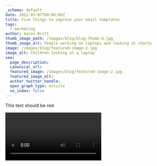 ```yaml
---
_schema: default
date: 2022-03-07T00:00:00Z
title: Five things to improve your email templates
tags:
  - marketing
author: Aaron Britt
thumb_image_path: /images/blog/blog-thumb-6.jpg
thumb_image_alt: People working on laptops and looking at charts
image: /images/blog/featured-image-2.jpg
image_alt: Children looking at a laptop
seo:
  page_description:
  canonical_url:
  featured_image: /images/blog/featured-image-2.jpg
  featured_image_alt:
  author_twitter_handle:
  open_graph_type: article
  no_index: false
---
```






<Alert
  background_color="#FF0000"
  alert_message="This is an alert message"
  color="#ffffff"
  icon="Envelope"
/>

<Tint tint_color="#ff0000">This text should be red</Tint>

<Video src="/videos/test.mp4" />

<File
  src="/documents/test.pdf"
  file_name="an-example-file"
  link_message="Download the pdf"
/>

<Tint tint_color="#d7ef4e">This is nested in a component folder</Tint>When you
send an email campaign, you expect it to reach your readers, right? But what if
the emails go straight to your subscribers' spam folders instead of their
inboxes? To make sure your emails reach their recipients successfully, follow
these email delivery tips.

### Use an ESP

Use an email service provider (ESP) that has been tested by third-party email certification services. This ensures that your emails will be accepted by the major ISPs. An ESP that offers multiple IP addresses, or one that allows you to use your own IP address if necessary. ISPs often block messages from unknown senders, so having your own IP address helps get around this issue.

Be aware of what's normal for your target customers' inboxes. If you're sending out emails to people who are on Gmail and Yahoo accounts, then there's little chance they'll get blocked because their addresses haven't been flagged as spam yet. But if you're reaching out to people with Outlook or AOL addresses, there's a good chance your message will get flagged as junk mail and end up in their spam folder before they ever see it. Make sure you're testing different types of addresses before sending out any mass marketing campaigns.

### Double opt-in

Before you send out any campaign using an email marketing tool, make sure that you have permission from your subscribers to send them emails. You can do this by asking them during signup or including a checkbox in the subscription form asking if they'd like to receive marketing communications from you in the future.

Use double opt-in when sending out marketing emails. This means that the recipient must have previously agreed to receive emails from you before they can see content in their inboxes or on their mobile devices. This helps prevent people from signing up for newsletters they don't want and can help protect against spam complaints from users who didn't know they had signed up for something in the first place.

### Keep your content short and sweet

Your customers don't want to read lengthy emails full of text, so keep your messages short and sweet. If you have multiple products to promote, break up each product offer into its own email instead of sending one page-long message with multiple links embedded in it. That way, customers can easily find what they're looking for without having to scroll all over the page.

Use images sparingly (if at all). You might be tempted to include an image in every email you send out, but it's important to remember that images can cause problems when it comes to inbox delivery — particularly when they're used incorrectly or included in bulk emails from companies where the receiver doesn't know who sent them. If you're going

### Tracking

Choose a reliable ESP that allows you to track opens and clicks so you can figure out which types of messages work best for your audience.

### Send your best email

So, remember to keep this in mind and to always know that if you are sending out emails related to your business, be sure to follow-up with customers or clients and make sure that they are getting their emails in a timely manner.
